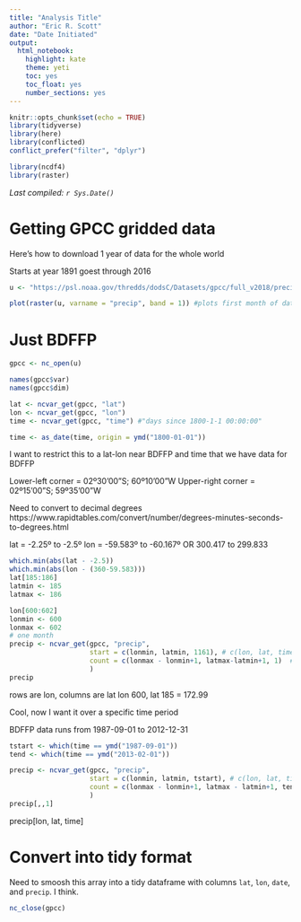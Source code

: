 ```yaml
---
title: "Analysis Title"
author: "Eric R. Scott"
date: "Date Initiated"
output: 
  html_notebook: 
    highlight: kate
    theme: yeti
    toc: yes
    toc_float: yes
    number_sections: yes
---
```


```r
knitr::opts_chunk$set(echo = TRUE)
library(tidyverse)
library(here)
library(conflicted)
conflict_prefer("filter", "dplyr")

library(ncdf4)
library(raster)
```

*Last compiled: `r Sys.Date()`*

# Getting GPCC gridded data

Here's how to download 1 year of data for the whole world

Starts at year 1891 goest through 2016

```r
u <- "https://psl.noaa.gov/thredds/dodsC/Datasets/gpcc/full_v2018/precip.mon.total.v2018.nc"
```

```r
plot(raster(u, varname = "precip", band = 1)) #plots first month of dataset
```
# Just BDFFP

```r
gpcc <- nc_open(u)

names(gpcc$var)
names(gpcc$dim)

lat <- ncvar_get(gpcc, "lat")
lon <- ncvar_get(gpcc, "lon")
time <- ncvar_get(gpcc, "time") #"days since 1800-1-1 00:00:00"

time <- as_date(time, origin = ymd("1800-01-01"))
```


I want to restrict this to a lat-lon near BDFFP and time that we have data for BDFFP

Lower-left corner = 02º30'00"S; 60º10'00"W
Upper-right corner = 02º15'00"S; 59º35'00"W

Need to convert to decimal degrees
https://www.rapidtables.com/convert/number/degrees-minutes-seconds-to-degrees.html

lat = -2.25º to -2.5º
lon = -59.583º to -60.167º OR 300.417 to 299.833

```r
which.min(abs(lat - -2.5))
which.min(abs(lon - (360-59.583)))
lat[185:186]
latmin <- 185
latmax <- 186

lon[600:602]
lonmin <- 600
lonmax <- 602
# one month
precip <- ncvar_get(gpcc, "precip",
                    start = c(lonmin, latmin, 1161), # c(lon, lat, time)
                    count = c(lonmax - lonmin+1, latmax-latmin+1, 1)  # c(lon, lat, time)
                    ) 
precip
```

rows are lon, columns are lat
lon 600, lat 185 = 172.99


Cool, now I want it over a specific time period

BDFFP data runs from 1987-09-01 to 2012-12-31

```r
tstart <- which(time == ymd("1987-09-01"))
tend <- which(time == ymd("2013-02-01"))

precip <- ncvar_get(gpcc, "precip",
                    start = c(lonmin, latmin, tstart), # c(lon, lat, time)
                    count = c(lonmax - lonmin+1, latmax - latmin+1, tend - tstart)  # c(lon, lat, time)
                    ) 
precip[,,1]
```
precip[lon, lat, time]

# Convert into tidy format

Need to smoosh this array into a tidy dataframe with columns `lat`, `lon`, `date`, and `precip`.  I think.

```r
nc_close(gpcc)
```

